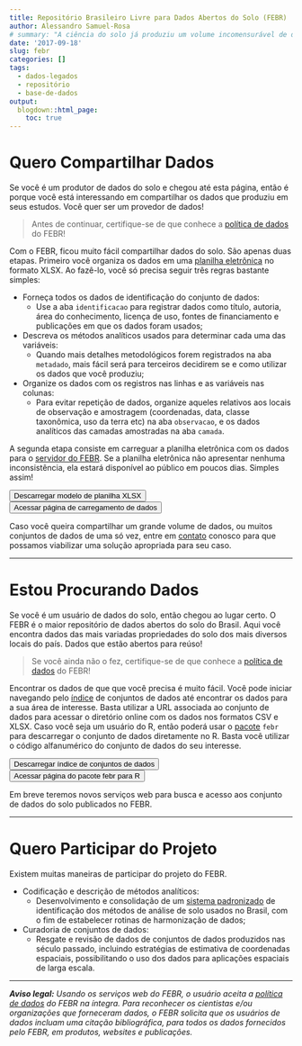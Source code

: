 ```yaml
---
title: Repositório Brasileiro Livre para Dados Abertos do Solo (FEBR)
author: Alessandro Samuel-Rosa
# summary: "A ciência do solo já produziu um volume incomensurável de dados."
date: '2017-09-18'
slug: febr
categories: []
tags:
  - dados-legados
  - repositório
  - base-de-dados
output:
  blogdown::html_page:
    toc: true
---
```


# Quero Compartilhar Dados

Se você é um produtor de dados do solo e chegou até esta página, então é porque você está interessando em compartilhar os dados que produziu em seus estudos. Você quer ser um provedor de dados!

> Antes de continuar, certifique-se de que conhece a [política de dados][politica] do FEBR!

Com o FEBR, ficou muito fácil compartilhar dados do solo. São apenas duas etapas. Primeiro você organiza os dados em uma [planilha eletrônica][modelo] no formato XLSX. Ao fazê-lo, você só precisa seguir três regras bastante simples:

* Forneça todos os dados de identificação do conjunto de dados:
  + Use a aba `identificacao` para registrar dados como título, autoria, área do conhecimento, licença de uso, 
    fontes de financiamento e publicações em que os dados foram usados;
* Descreva os métodos analíticos usados para determinar cada uma das variáveis:
  + Quando mais detalhes metodológicos forem registrados na aba `metadado`, mais fácil será para terceiros
    decidirem se e como utilizar os dados que você produziu;
* Organize os dados com os registros nas linhas e as variáveis nas colunas:
  + Para evitar repetição de dados, organize aqueles relativos aos locais de observação e amostragem
    (coordenadas, data, classe taxonômica, uso da terra etc) na aba `observacao`, e os dados analíticos das
    camadas amostradas na aba `camada`.

A segunda etapa consiste em carreguar a planilha eletrônica com os dados para o [servidor do FEBR][entrada]. Se a planilha eletrônica não apresentar nenhuma inconsistência, ela estará disponível ao público em poucos dias. Simples assim!

<p>
<button onclick="window.open('https://docs.google.com/spreadsheets/d/1rXIiT1zSYhFegSdAvE0yJX16q-bvXVNpYIYdd5YgjhI','_blank');" type="button">Descarregar modelo de planilha XLSX</button>
<button onclick="window.open('https://cloud.utfpr.edu.br/index.php/s/Eh0FQpm9YfHYfLX','_blank');" type="button">Acessar página de carregamento de dados</button>
</p>

Caso você queira compartilhar um grande volume de dados, ou muitos conjuntos de dados de uma só vez, entre em [contato][contato] conosco para que possamos viabilizar uma solução apropriada para seu caso.

<hr> 

# Estou Procurando Dados

Se você é um usuário de dados do solo, então chegou ao lugar certo. O FEBR é o maior repositório de dados abertos do solo do Brasil. Aqui você encontra dados das mais variadas propriedades do solo dos mais diversos locais do país. Dados que estão abertos para reúso!

> Se você ainda não o fez, certifique-se de que conhece a [política de dados][politica] do FEBR!

Encontrar os dados de que que você precisa é muito fácil. Você pode iniciar navegando pelo [índice][indice] de conjuntos de dados até encontrar os dados para a sua área de interesse. Basta utilizar a URL associada ao conjunto de dados para acessar o diretório online com os dados nos formatos CSV e XLSX. Caso você seja um usuário do R, então poderá usar o [pacote][pacote] `febr` para descarregar o conjunto de dados diretamente no R. Basta você utilizar o código alfanumérico do conjunto de dados do seu interesse.

<p>
<button onclick="window.open('https://cloud.utfpr.edu.br/index.php/s/JDcb8XBvkpQeyXm','_blank');" type="button">Descarregar índice de conjuntos de dados</button>
<button onclick="window.open('https://cran.r-project.org/web/packages/febr/index.html','_blank');" type="button">Acessar página do pacote febr para R</button>
</p>

Em breve teremos novos serviços web para busca e acesso aos conjunto de dados do solo publicados no FEBR.

<hr> 

# Quero Participar do Projeto

Existem muitas maneiras de participar do projeto do FEBR. 

* Codificação e descrição de métodos analíticos:
  + Desenvolvimento e consolidação de um [sistema padronizado][codificacao] de identificação dos métodos de
    análise de solo usados no Brasil, com o fim de estabelecer rotinas de harmonização de dados;
* Curadoria de conjuntos de dados:
  + Resgate e revisão de dados de conjuntos de dados produzidos nas século passado, incluindo estratégias de
    estimativa de coordenadas espaciais, possibilitando o uso dos dados para aplicações espaciais de larga
    escala.

<hr> 

___Aviso legal:___ _Usando os serviços web do FEBR, o usuário aceita a [política de dados][politica] do FEBR na íntegra. Para reconhecer os cientistas e/ou organizações que forneceram dados, o FEBR solicita que os usuários de dados incluam uma citação bibliográfica, para todos os dados fornecidos pelo FEBR, em produtos, websites e publicações._

[politica]: https://docs.google.com/document/d/11c0HzGdT51xPEc6V7WLqTaOjX6AAfsZC9O9uMxTcmW0/edit?usp=sharing
[modelo]: https://docs.google.com/spreadsheets/d/1rXIiT1zSYhFegSdAvE0yJX16q-bvXVNpYIYdd5YgjhI/edit?usp=sharing
[entrada]: https://cloud.utfpr.edu.br/index.php/s/Eh0FQpm9YfHYfLX
[contato]: ../../#contact
[indice]: https://cloud.utfpr.edu.br/index.php/apps/onlyoffice/s/Df6dhfzYJ1DDeso?fileId=27730047
[pacote]: https://cran.r-project.org/web/packages/febr/index.html
[codificacao]: https://docs.google.com/spreadsheets/d/1Dalqi5JbW4fg9oNkXw5TykZTA39pR5GezapVeV0lJZI/edit
